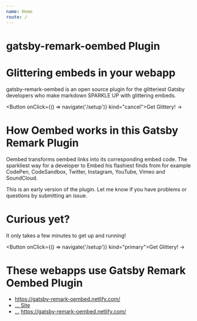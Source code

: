 ```yaml
---
name: Home
route: /
---
```




# gatsby-remark-oembed Plugin


# Glittering embeds in your webapp
gatsby-remark-oembed is an open source plugin for the glitteriest Gatsby developers who make markdown SPARKLE UP with glittering embeds.


<Button onClick={() => navigate('/setup')} kind="cancel">Get Glittery! -> </Button>


# How Oembed works in this Gatsby Remark Plugin
Oembed transforms oembed links into its corresponding embed code. The sparkliest way for a developer to Embed his flashiest finds from for example CodePen, CodeSandbox, Twitter, Instagram, YouTube, Vimeo and SoundCloud.

This is an early version of the plugin. Let me know if you have problems or questions by submitting an issue.


# Curious yet?
It only takes a few minutes to get up and running!

<Button onClick={() => navigate('/setup')} kind="primary">Get Glittery! -> </Button>





# These webapps use Gatsby Remark Oembed Plugin

- <a href="https://gatsby-remark-oembed.netlify.com/" alt="example">https://gatsby-remark-oembed.netlify.com/</a>
- <a href="https://gifted-euler-a6a33b.netlify.com" alt="">... Site</a>
- <a href="https://romantic-colden-7d1eb3.netlify.com/404" alt="">...</a>
https://gatsby-remark-oembed.netlify.com/


